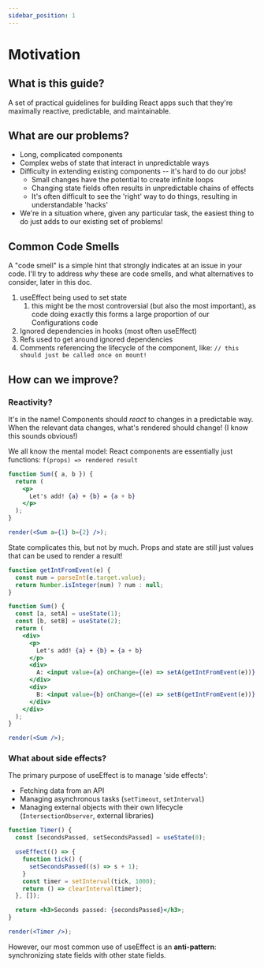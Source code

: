 ```yaml
---
sidebar_position: 1
---
```


# Motivation

## What is this guide?

A set of practical guidelines for building React apps such that they're maximally reactive, predictable, and maintainable.

## What are our problems?

- Long, complicated components
- Complex webs of state that interact in unpredictable ways
- Difficulty in extending existing components -- it's hard to do our jobs!
  - Small changes have the potential to create infinite loops
  - Changing state fields often results in unpredictable chains of effects
  - It's often difficult to see the 'right' way to do things, resulting in understandable 'hacks'
- We're in a situation where, given any particular task, the easiest thing to do just adds to our existing set of problems!

## Common Code Smells

A "code smell" is a simple hint that strongly indicates at an issue in your code.
I'll try to address _why_ these are code smells, and what alternatives to consider, later in this doc.

1. useEffect being used to set state
   1. this might be the most controversial (but also the most important), as code doing exactly this forms a large proportion of our Configurations code
1. Ignored dependencies in hooks (most often useEffect)
1. Refs used to get around ignored dependencies
1. Comments referencing the lifecycle of the component, like: `// this should just be called once on mount!`

## How can we improve?

### Reactivity?

It's in the name! Components should _react_ to changes in a predictable way.
When the relevant data changes, what's rendered should change! (I know this sounds obvious!)

We all know the mental model: React components are essentially just functions: `f(props) => rendered result`

```jsx live
function Sum({ a, b }) {
  return (
    <p>
      Let's add! {a} + {b} = {a + b}
    </p>
  );
}

render(<Sum a={1} b={2} />);
```

State complicates this, but not by much.
Props and state are still just values that can be used to render a result!

```jsx live
function getIntFromEvent(e) {
  const num = parseInt(e.target.value);
  return Number.isInteger(num) ? num : null;
}

function Sum() {
  const [a, setA] = useState(1);
  const [b, setB] = useState(2);
  return (
    <div>
      <p>
        Let's add! {a} + {b} = {a + b}
      </p>
      <div>
        A: <input value={a} onChange={(e) => setA(getIntFromEvent(e))} />
      </div>
      <div>
        B: <input value={b} onChange={(e) => setB(getIntFromEvent(e))} />
      </div>
    </div>
  );
}

render(<Sum />);
```

### What about side effects?

The primary purpose of useEffect is to manage 'side effects':

- Fetching data from an API
- Managing asynchronous tasks (`setTimeout`, `setInterval`)
- Managing external objects with their own lifecycle (`IntersectionObserver`, external libraries)

```jsx live
function Timer() {
  const [secondsPassed, setSecondsPassed] = useState(0);

  useEffect(() => {
    function tick() {
      setSecondsPassed((s) => s + 1);
    }
    const timer = setInterval(tick, 1000);
    return () => clearInterval(timer);
  }, []);

  return <h3>Seconds passed: {secondsPassed}</h3>;
}

render(<Timer />);
```

However, our most common use of useEffect is an **anti-pattern**: synchronizing state fields with other state fields.
